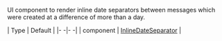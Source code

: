 UI component to render inline date separators between messages which were created at a difference of more than a day.

| Type | Default |
|- -|- -|
| component | [InlineDateSeparator](https://github.com/GetStream/stream-chat-react-native/blob/master/package/src/components/MessageList/InlineDateSeparator.tsx) |
